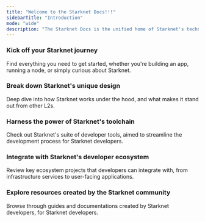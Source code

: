 ```yaml
---
title: "Welcome to the Starknet Docs!!!"
sidebarTitle: "Introduction"
mode: "wide"
description: "The Starknet Docs is the unified home of Starknet's technical documentation, aimed to help you navigate the world of Starknet and unlock the full potential of Ethereum and Bitcoin."
---
```


### Kick off your Starknet journey

Find everything you need to get started, whether you're building an app, running a node, or simply curious about Starknet.

<Columns cols={3}>
  <Card title="What is Starknet?" icon="circle-question" href="/getting-started/what-is-starknet">
    
  </Card>
  <Card title="Builders quickstart" icon="helmet-safety" href="/getting-started/builders-quickstart/overview">
    
  </Card>
  <Card title="Node operators quickstart" icon="chart-network" href="/getting-started/node-operators-quickstart/overview">
    
  </Card>
</Columns>

### Break down Starknet's unique design

Deep dive into how Starknet works under the hood, and what makes it stand out from other L2s.

<Columns cols={4}>
  <Card title="Account abstraction" icon="users" href="/getting-started/builders-quickstart/environment-setup">
    
  </Card>
  <Card title="Bitcoin staking" icon="coins" href="/getting-started/builders-quickstart/environment-setup">
    
  </Card>
  <Card title="Proof aggregation" icon="sitemap" href="/getting-started/builders-quickstart/environment-setup">
    
  </Card>
  <Card title href="/concepts-and-components/overview" cta="More details">
    
  </Card>
</Columns>

### Harness the power of Starknet's toolchain

Check out Starknet's suite of developer tools, aimed to streamline the development process for Starknet developers.

<Columns cols={4}>
  <Card title="Core tools" icon="screwdriver-wrench" href="/resources-and-references/tools">
    
  </Card>
  <Card title="dApp tools" icon="grid" href="/resources-and-references/tools">
    
  </Card>
  <Card title="AI tools" icon="brain-circuit" href="/resources-and-references/tools">
    
  </Card>
  <Card href="/resources-and-references/tools" cta="More tools">
    
  </Card>
</Columns>

### Integrate with Starknet's developer ecosystem

Review key ecosystem projects that developers can integrate with, from infrastructure services to user-facing applications.

<Columns cols={4}>
  <Card title="RPC providers" icon="hand-holding-seedling" href="/resources-and-references/integrations">
    
  </Card>
  <Card title="Faucets" icon="faucet-drip" href="/resources-and-references/integrations">
    
  </Card>
  <Card title="Oracles" icon="crystal-ball" href="/resources-and-references/integrations">
    
  </Card>
  <Card href="/concepts-and-components/overview" cta="More integrations">
    
  </Card>
</Columns>

### Explore resources created by the Starknet community

Browse through guides and documentations created by Starknet developers, for Starknet developers.

<Columns cols={4}>
  <Card title="Starknet By Example" icon="person-chalkboard" href="https://starknet-by-example-archive.voyager.online/">
    
  </Card>
  <Card title="The Cairo Book" icon="crow" href="https://www.starknet.io/cairo-book/title-page.html">
    
  </Card>
  <Card title="The S-two Book" icon="circle-star" href="https://zksecurity.github.io/stwo-book/">
    
  </Card>
  <Card title="The Corelib Docs" icon="atom-simple" href="https://docs.cairo-lang.org/core/tmp/">
    
  </Card>
</Columns>